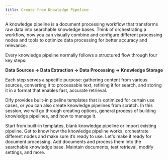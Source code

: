 ```yaml
---
title: Create from Knowledge Pipeline
---
```


A knowledge pipeline is a document processing workflow that transforms raw data into searchable knowledge bases. Think of orchestrating a workflow, now you can visually combine and configure different processing nodes and tools to optimize data processing for better accuracy and relevance.

Every knowledge pipeline normally follows a structured flow through four key steps:

**Data Sources → Data Extraction → Data Processing → Knowledge Storage**

Each step serves a specific purpose: gathering content from various sources, converting it to processable text, refining it for search, and storing it in a format that enables fast, accurate retrieval.

Dify provides built-in pipeline templates that is optimized for certain use cases, or you can also create knowledge pipelines from scratch. In this session, we will go through creating options, general process of building knowledge pipelines, and how to manage it. 

<Steps>
  <Step>
    <Card title="Step 1: Create Knowledge Pipeline" horizontal href="./create-knowledge-pipeline">
      Start from built-in templates, blank knowledge pipeline or import existing pipeline.
    </Card>
  </Step>
  <Step>
    <Card title="Step 2: Orchestrate Knowledge Pipeline" horizontal href="./knowledge-pipeline-orchestration">
      Get to know how the knowledge pipeline works, orchestrate different nodes and make sure it’s ready to use.
    </Card>
  </Step>
  <Step>
    <Card title="Step 3: Publish Knowledge Pipeline" horizontal href="./publish-knowledge-pipeline">
      Let's make it ready for document processing.
    </Card>
  </Step>
  <Step>
    <Card title="Step 4: Upload Files" horizontal href="./upload-files">
      Add documents and process them into the searchable knowledge base.
    </Card>
  </Step>
  <Step>
    <Card title="Step 5: Manage and Use Knowledge Base" horizontal href="./manage-knowledge-base">
      Maintain documents, test retrieval, modify settings, and more. 
    </Card>
  </Step>
</Steps>
